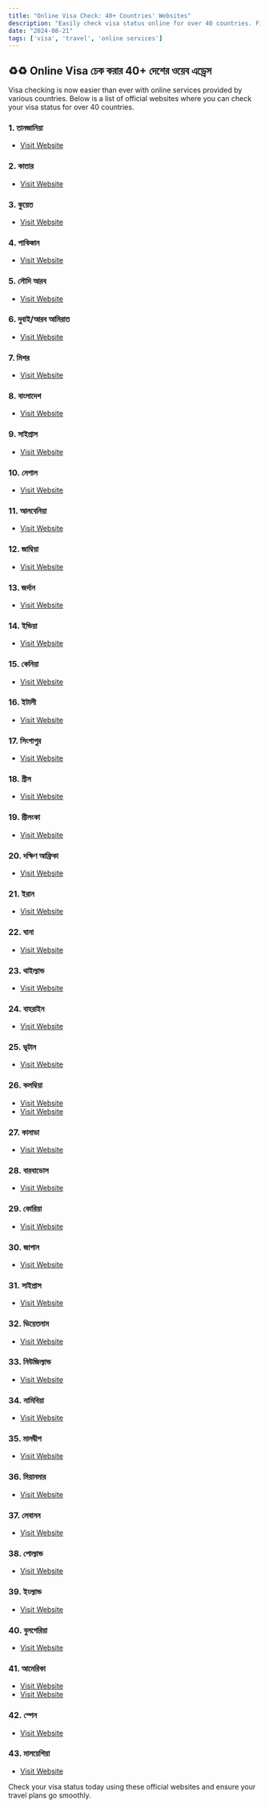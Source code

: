 ```yaml
---
title: "Online Visa Check: 40+ Countries' Websites"
description: "Easily check visa status online for over 40 countries. Find the official websites and streamline your visa process."
date: "2024-08-21"
tags: ['visa', 'travel', 'online services']
---
```


## ♻️♻️ Online Visa চেক করার 40+ দেশের ওয়েব এড্রেস

Visa checking is now easier than ever with online services provided by various countries. Below is a list of official websites where you can check your visa status for over 40 countries.

### 1. তানজানিয়া
- [Visit Website](http://www.tanzania.go.tz)

### 2. কাতার
- [Visit Website](http://www.moi.gov.qa/VsaWeb/Actions)

### 3. কুয়েত
- [Visit Website](http://www.moi.gov.kw)

### 4. পাকিস্তান
- [Visit Website](http://www.moitt.gov.pk/)

### 5. সৌদি আরব
- [Visit Website](http://www.moi.gov.sa/)

### 6. দুবাই/আরব আমিরাত
- [Visit Website](https://smartservices.icp.gov.ae/echannels/web/client/default.html)

### 7. মিশর
- [Visit Website](http://www.moiegypt.gov.eg/english/)

### 8. বাংলাদেশ
- [Visit Website](http://www.moi.gov.bd)

### 9. সাইপ্রাস
- [Visit Website](http://moi.gov.cy/)

### 10. নেপাল
- [Visit Website](http://www.moic.gov.np/)

### 11. আলবেনিয়া
- [Visit Website](http://www.moi.gov.al/)

### 12. জাম্বিয়া
- [Visit Website](http://www.moi.gov.gm/)

### 13. জর্দান
- [Visit Website](http://www.moi.gov.jo/)

### 14. ইন্ডিয়া
- [Visit Website](http://labour.nic.in/)

### 15. কেনিয়া
- [Visit Website](http://www.labour.go.ke/)

### 16. ইটালী
- [Visit Website](https://www.visaservices.org.in/Italy-Bangladesh-Tracking/)

### 17. সিংগাপুর
- [Visit Website](http://www.mom.gov.sg/)

### 18. গ্রীস
- [Visit Website](http://www.mddsz.gov.si/en)

### 19. শ্রীলংকা
- [Visit Website](http://www.labourdept.gov.lk/)

### 20. দক্ষিণ আফ্রিকা
- [Visit Website](http://www.labour.gov.za/)

### 21. ইরান
- [Visit Website](http://www.irimlsa.ir/en)

### 22. ঘানা
- [Visit Website](http://www.ghana.gov.gh/)

### 23. থাইল্যান্ড
- [Visit Website](http://www.mfa.go.th)

### 24. বাহরাইন
- [Visit Website](http://www.mol.gov.bh)

### 25. ভূটান
- [Visit Website](http://www.molhr.gov.bt/)

### 26. কলম্বিয়া
- [Visit Website](http://www.labour.gov.bc.ca/esb/)
- [Visit Website](http://www.gov.bc.ca/citz)

### 27. কানাডা
- [Visit Website](http://www.labour.gov.on.ca/english/)

### 28. বারবাডোস
- [Visit Website](http://www.labour.gov.bb/)

### 29. কোরিয়া
- [Visit Website](http://www.moel.go.kr/english)

### 30. জাপান
- [Visit Website](http://www.mhlw.go.jp/english/)

### 31. সাইপ্রাস
- [Visit Website](http://www.mfa.gov.cy/)

### 32. ভিয়েতনাম
- [Visit Website](https://english.molisa.gov.vn/)

### 33. নিউজিল্যান্ড
- [Visit Website](http://www.dol.govt.nz/)

### 34. নামিবিয়া
- [Visit Website](http://www.mol.gov.na/)

### 35. মালদ্বীপ
- [Visit Website](http://mhrys.gov.mv/)

### 36. মিয়ানমার
- [Visit Website](http://www.mol.gov.mm/)

### 37. লেবানন
- [Visit Website](http://www.labor.gov.lb/)

### 38. পোল্যান্ড
- [Visit Website](http://www.mpips.gov.pl/en)

### 39. ইংল্যান্ড
- [Visit Website](http://www.ukba.homeoffice.gov.uk)

### 40. বুলগেরিয়া
- [Visit Website](http://www.mlsp.government.bg/en)

### 41. আমেরিকা
- [Visit Website](http://www.dvlottery.state.gov/ESC)
- [Visit Website](http://www.dol.gov/)

### 42. স্পেন
- [Visit Website](http://www.mtin.e)

### 43. মালয়েশিয়া
- [Visit Website](https://malaysiavisa.imi.gov.my/evisa/vlno_checkstatus.jsp)

Check your visa status today using these official websites and ensure your travel plans go smoothly.


